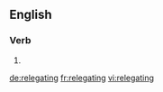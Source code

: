 ==English==

===Verb===
{{head|en|present participle}}

# {{present participle of|relegate|lang=en}}

[[de:relegating]]
[[fr:relegating]]
[[vi:relegating]]